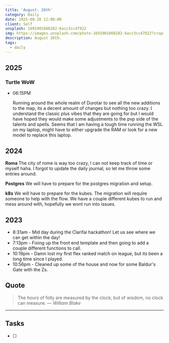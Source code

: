 ```yaml
---
title: 'August: 26th'
category: Daily
date: 2025-08-26 12:00:00
client: Self
unsplash: 1691901668282-6acc3cc47922
img: https://images.unsplash.com/photo-1691901668282-6acc3cc47922?crop=entropy&cs=srgb&fm=jpg&ixid=MnwzNjM5Nzd8MHwxfHJhbmRvbXx8fHx8fHx8fDE2ODE3NDg2ODY&ixlib=rb-4.0.3&q=85
description: August 26th. 
tags:
  - daily
---
```



## 2025

### Turtle WoW

-   06:15PM

    Running around the whole realm of Durotar to see all the new additions to the map, its a decent amount of changes but nothing too crazy.
    I understand the classic plus vibes that they are going for but I would have hoped they would make some adjustments to the pvp side of the talents and spells.
    Seems that I am having a tough time running the WSL on my laptop, might have to either upgrade the RAM or look for a new model to replace this laptop.
    

## 2024

**Roma**
The city of rome is way too crazy, I can not keep track of time or myself haha.
I forgot to update the daily journal, so let me throw some entries around.

**Postgres**
We will have to prepare for the postgres migration and setup.

**k8s**
We will have to prepare for the kubes.
The migration will require someone to help with the flow.
We have a couple different kubes to run and mess around with, hopefully we wont run into issues.

<Adsense />

## 2023
- 8:31am - Mid day during the Clarifai hackathon! Let us see where we can get within the day!
- 7:13pm - Fixing up the front end template and then going to add a couple different functions to call.
- 10:19pm - Damn lost my first flex ranked match on league, but its been a long time since I played. 
- 10:56pm - Cleaned up some of the house and now for some Baldur's Gate with the Zs.

## Quote

> The hours of folly are measured by the clock; but of wisdom, no clock can measure.
> — <cite>William Blake</cite>

---

## Tasks

- [ ]